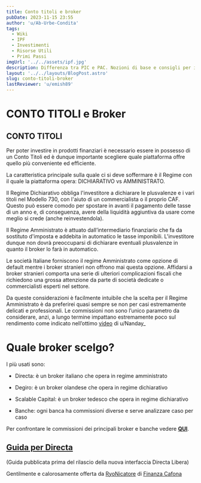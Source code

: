 ```yaml
---
title: Conto titoli e broker
pubDate: 2023-11-15 23:55
author: 'u/Ab-Urbe-Condita'
tags:
  - Wiki
  - IPF
  - Investimenti
  - Risorse Utili
  - Primi Passi
imgUrl: '../../assets/ipf.jpg'
description: Differenza tra PIC e PAC. Nozioni di base e consigli per iniziare a investire e capire gli strumenti finanziari.
layout: '../../layouts/BlogPost.astro'
slug: conto-titoli-broker
lastReviewer: 'u/emish89'
---
```


# CONTO TITOLI e Broker

## CONTO TITOLI

Per poter investire in prodotti finanziari è necessario essere in possesso di un Conto Titoli ed è dunque importante scegliere quale piattaforma offre quello più conveniente ed efficiente.

La caratteristica principale sulla quale ci si deve soffermare è il Regime con il quale la piattaforma opera: DICHIARATIVO vs AMMINISTRATO.

Il Regime Dichiarativo obbliga l'investitore a dichiarare le plusvalenze e i vari titoli nel Modello 730, con l'aiuto di un commercialista o il proprio CAF. Questo può essere comodo per spostare in avanti il pagamento delle tasse di un anno e, di conseguenza, avere della liquidità aggiuntiva da usare come meglio si crede (anche reinvestendola).

Il Regime Amministrato è attuato dall’intermediario finanziario che fa da sostituto d'imposta e addebita in automatico le tasse imponibili. L'investitore dunque non dovrà preoccuparsi di dichiarare eventuali plusvalenze in quanto il broker lo farà in automatico.

Le società Italiane forniscono il regime Amministrato come opzione di default mentre i broker stranieri non offrono mai questa opzione.
Affidarsi a broker stranieri comporta una serie di ulteriori complicazioni fiscali che richiedono una grossa attenzione da parte di società dedicate o commercialisti esperti nel settore.

Da queste considerazioni è facilmente intuibile che la scelta per il Regime Amministrato è da preferirei quasi sempre se non per casi estremamente delicati e professionali. Le commissioni non sono l’unico parametro da considerare, anzi, a lungo termine impattano estremamente poco sul rendimento come indicato nell’ottimo [video](https://youtu.be/PDi6x4BYGLQ?feature=shared) di u/Nanday\_

# **Quale broker scelgo?**

I più usati sono:

- Directa: è un broker italiano che opera in regime amministrato

- Degiro: è un broker olandese che opera in regime dichiarativo

- Scalable Capital: è un broker tedesco che opera in regime dichiarativo

- Banche: ogni banca ha commissioni diverse e serve analizzare caso per caso

Per confrontare le commissioni dei principali broker e banche vedere [**QUI**](https://www.qualebroker.com/strumenti/simulatore-tariffe-etf-italia).

## [**Guida per Directa**](https://www.reddit.com/r/ItaliaPersonalFinance/comments/m12w0s/directa_sim_guida_e_faq_di_utilizzo/)

(Guida pubblicata prima del rilascio della nuova interfaccia Directa Libera)

Gentilmente e calorosamente offerta da <a href='https://reddit.com/u/RyoNicatore_'>RyoNicatore</a> di [Finanza Cafona](https://finanzacafona.it/)
